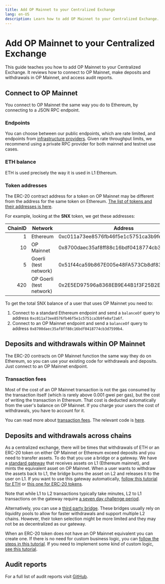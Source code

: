 ```yaml
---
title: Add OP Mainnet to your Centralized Exchange
lang: en-US
description: Learn how to add OP Mainnet to your Centralized Exchange.
---
```


# Add OP Mainnet to your Centralized Exchange

This guide teaches you how to add OP Mainnet to your Centralized Exchange. It reviews how to connect to OP Mainnet, make deposits and withdrawals in OP Mainnet, and access audit reports.

## Connect to OP Mainnet

You connect to OP Mainnet the same way you do to Ethereum, by connecting to a JSON RPC endpoint.

### Endpoints

You can choose between our public endpoints, which are rate limited, and endpoints from [infrastructure providers](/chain/networks). Given rate throughput limits, we recommend using a private RPC provider for both mainnet and testnet use cases.

### ETH balance

ETH is used precisely the way it is used in L1 Ethereum.

### Token addresses

The ERC-20 contract address for a token on OP Mainnet may be different from the address for the same token on Ethereum. [The list of tokens and their addresses is here](https://static.optimism.io/optimism.tokenlist.json).

For example, looking at the **SNX** token, we get these addresses:

| ChainID | Network                  | Address                                    |
| ------: | ------------------------ | ------------------------------------------ |
|       1 | Ethereum                 | 0xc011a73ee8576fb46f5e1c5751ca3b9fe0af2a6f |
|      10 | OP Mainnet               | 0x8700daec35af8ff88c16bdf0418774cb3d7599b4 |
|       5 | Goerli (test network)    | 0x51f44ca59b867E005e48FA573Cb8df83FC7f7597 |
|     420 | OP Goerli (test network) | 0x2E5ED97596a8368EB9E44B1f3F25B2E813845303 |

To get the total SNX balance of a user that uses OP Mainnet you need to:

1.  Connect to a standard Ethereum endpoint and send a `balanceOf` query to address `0xc011a73ee8576fb46f5e1c5751ca3b9fe0af2a6f`.
2.  Connect to an OP Mainnet endpoint and send a `balanceOf` query to address `0x8700daec35af8ff88c16bdf0418774cb3d7599b4`.

## Deposits and withdrawals within OP Mainnet

The ERC-20 contracts on OP Mainnet function the same way they do on Ethereum, so you can use your existing code for withdrawals and deposits. Just connect to an OP Mainnet endpoint.

### Transaction fees

Most of the cost of an OP Mainnet transaction is not the gas consumed by the transaction itself (which is rarely above 0.001 gwei per gas), but the cost of writing the transaction in Ethereum. That cost is deducted automatically from the user's balance on OP Mainnet. If you charge your users the cost of withdrawals, you have to account for it.

You can read more about [transaction fees](/stack/transaction-fees/overview).
The relevant code is [here](/builders/tools/javascript/sdk-estimate-gas).

## Deposits and withdrawals across chains

As a centralized exchange, there will be times that withdrawals of ETH or an ERC-20 token on either OP Mainnet or Ethereum exceed deposits and you need to transfer assets.
To do that you use a bridge or a gateway.
We have a [standard gateway](https://app.optimism.io/bridge) that receives assets on L1 (Ethereum mainnet), and mints the equivalent asset on OP Mainnet.
When a user wants to withdraw the assets back to L1, the bridge burns the asset on L2 and releases it to the user on L1. If you want to use this gateway automatically, [follow this tutorial for ETH](/builders/dapp-developers/tutorials/cross-dom-bridge-eth) or [this one for ERC-20 tokens](/builders/dapp-developers/tutorials/cross-dom-bridge-erc20).

Note that while L1 to L2 transactions typically take minutes, L2 to L1 transactions on the gateway require [a seven day challenge period](https://help.optimism.io/hc/en-us/articles/4411895558171-Why-do-I-need-to-wait-a-week-when-moving-assets-out-of-Optimism-).

Alternatively, you can use a [third party bridge](https://www.optimism.io/apps/bridges). These bridges usually rely on liquidity pools to allow for faster withdrawals and support multiple L2 chains. However, their token selection might be more limited and they may not be as decentralized as our gateway.

When an ERC-20 token does not have an OP Mainnet equivalent you can create one.
If there is no need for custom business logic, you can [follow the steps in this tutorial](/builders/dapp-developers/tutorials/standard-bridge-standard-token).
If you need to implement some kind of custom logic, [see this tutorial](/builders/dapp-developers/tutorials/standard-bridge-custom-token).

## Audit reports

For a full list of audit reports visit [GitHub](https://github.com/ethereum-optimism/optimism/tree/develop/docs/security-reviews).
